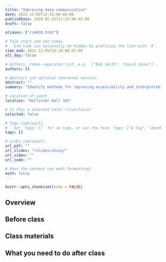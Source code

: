```yaml
---
title: "Improving data communication"
date: 2022-12-05T12:25:00-05:00
publishDate: 2019-05-22T12:25:00-05:00
draft: false

aliases: ["/cm020.html"]

# Talk start and end times.
#   End time can optionally be hidden by prefixing the line with `#`.
time_end: 2022-12-05T14:20:00-05:00
all_day: false

# Authors. Comma separated list, e.g. `["Bob Smith", "David Jones"]`.
authors: []

# Abstract and optional shortened version.
abstract: ""
summary: "Identify methods for improving accessibility and interpretability of data visualizations."

# Location of event.
location: "Hollister Hall 162"

# Is this a selected talk? (true/false)
selected: false

# Tags (optional).
#   Set `tags: []` for no tags, or use the form `tags: ["A Tag", "Another Tag"]` for one or more tags.
tags: []

# Links (optional).
url_pdf: ""
url_slides: "/slides/shiny/"
url_video: ""
url_code: ""

# Does the content use math formatting?
math: false
---
```


```r
knitr::opts_chunk$set(echo = FALSE)
```

## Overview


## Before class


## Class materials


## What you need to do after class

